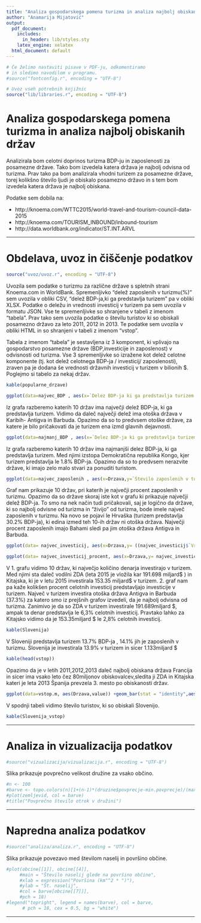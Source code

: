 ```yaml
---
title: "Analiza gospodarskega pomena turizma in analiza najbolj obiskanih držav"
author: "Anamarija Mijatović"
output:
  pdf_document:
    includes:
      in_header: lib/styles.sty
    latex_engine: xelatex
  html_document: default
---
```


```r
# Če želimo nastaviti pisave v PDF-ju, odkomentiramo
# in sledimo navodilom v programu.
#source("fontconfig.r", encoding = "UTF-8")

# Uvoz vseh potrebnih knjižnic
source("lib/libraries.r", encoding = "UTF-8")
```

# Analiza gospodarskega pomena turizma in analiza najbolj obiskanih držav

Analizirala bom celotni doprinos turizma BDP-ju in zaposlenosti za posamezne države. Tako bom izvedela katera država je najbolj odvisna od turizma. Prav tako pa bom analizirala vhodni turizem za posamezne države, torej kolikšno število ljudi je obiskalo posamezno državo in s tem bom izvedela katera država je najbolj obiskana.

Podatke sem dobila na: 

* http://knoema.com/WTTC2015/world-travel-and-tourism-council-data-2015 
* http://knoema.com/TOURISM_INBOUND/inbound-tourism
* http://data.worldbank.org/indicator/ST.INT.ARVL

***

# Obdelava, uvoz in čiščenje podatkov

```r
source("uvoz/uvoz.r", encoding = "UTF-8")
```

Uvozila sem podatke o turizmu za različne države s spletnih strani Knoema.com in WorldBank. Spremenljivko "delež zaposlenih v turizmu(%)"  sem uvozila v obliki CSV, "delež BDP-ja,ki ga predstavlja turizem" pa v obliki XLSX. Podatke o deležu in vrednosti investicij v turizem pa sem uvozila v formatu JSON. Vse te spremenljivke so shranjene v tabeli z imenom "tabela". Prav tako sem uvozila podatke o številu turistov ki so obiskali posamezno državo za leto 2011, 2012 in 2013. Te podatke sem uvozila v obliki HTML in so shranjeni v tabeli z imenom  "vstop".


Tabela z imenom "tabela" je sestavljena iz 3 komponent, ki vplivajo na gospodarstvo posamezne države (BDP,investicije in zaposlenost) v odvisnosti od turizma. Vse 3 spremenljivke so izražene kot delež celotne komponente (tj. kot delež celotnega BDP-ja / investicij/ zaposlenosti), zraven pa je dodana še vrednosti državnih investicij v turizem v bilionih $. Poglejmo si tabelo za nekaj držav.

```r
kable(popularne_drzave)

```


```r
ggplot(data=najvec_BDP , aes(x=`Delez BDP-ja ki ga predstavlja turizem (%)`,y=Drzava))+ geom_point(aes(size= `Delez BDP-ja ki ga predstavlja turizem (%)`),colour="red") +xlab("Drzave") +ylab('Delež BDP-ja ki ga predstavlja turizem')
```

Iz grafa razberemo katerih 10 držav ima največji delež BDP-ja, ki ga predstavlja turizem. Vidimo da daleč največji delež ima otoška država v Karibih- Antigva in Barbuda. Opazimo da so to predvsem otoške države, za katere je bilo pričakovati da je turizem ena izmd glavnih dejavnosti.

```r
ggplot(data=najmanj_BDP , aes(x=`Delez BDP-ja ki ga predstavlja turizem (%)`,y=Drzava)) + geom_point(aes(colour= `Delez BDP-ja ki ga predstavlja turizem (%)`),size=4)+xlab("Drzave") +ylab('Delež BDP-ja ki ga predstavlja turizem')
```

Iz grafa razberemo katerih 10 držav ima najmanjši delez BDP-ja, ki ga predstavlja turizem. Med njimi izstopa Demokratična republika Kongo, kjer turizem predstavlja le 1.8% BDP-ja. Opazimo da so to predvsem nerazvite države, ki imajo zelo malo stvari za ponuditi turistom.


```r
ggplot(data=najvec_zaposlenih , aes(x=Drzava,y=`Število zaposlenih v turizmu(%)`))+ geom_bar(stat = "identity",aes(fill=Drzava))+ theme(axis.text.x = element_text(angle = 90, vjust = 0.5, hjust = 1)) +xlab("Drzave") +ylab('Delez zaposlenih v turizmu')
```

Graf nam prikazuje 10 držav, pri katerih je največji procent zaposlenih v turizmu. Opazimo da so države skoraj iste kot v grafu ki prikazuje največji delež BDP-ja. To smo na nek način tudi pričakovali, saj je logično da države, ki so najbolj odvisne od turizma in "živijo" od turizma, bode imele največ zaposlenih v turizmu. Na novo se pojavi le Hrvaška (turizem predstavlja 30.2% BDP-ja), ki edina izmed teh 10-ih držav ni otoška država. Največji procent zaposlenih imajo Bahami sledi pa jim otoška država Antigva in Barbuda. 


```r
ggplot(data= najvec_investicij, aes(x=Drzava,y= ((najvec_investicij$`Vrednost investicij v turizem (bilion $)`)))) +geom_bar(stat = "identity",aes(fill=`Vrednost investicij v turizem (bilion $)`))+ theme(axis.text.x = element_text(angle = 90, vjust = 0.5, hjust = 1)) +xlab("Drzave") +ylab('Vrednost investicij v turizem (bilion $)')
```


```r
ggplot(data= najvec_investicij_procent, aes(x=Drzava,y= najvec_investicij_procent$`Delez investicij v turizem (%)`)) +geom_bar(stat = "identity",aes(fill=`Delez investicij v turizem (%)`))+ theme(axis.text.x = element_text(angle = 90, vjust = 0.5, hjust = 1)) +xlab("Drzave") +ylab('Delez investicij v turizem (%)')
```

V 1. grafu vidimo 10 držav, ki največjo količino denarja investirajo v turizem. Med njimi sta daleč vodilni ZDA (leta 2015 je vložila kar 191.698 miljard$ ) in Kitajska, ki je v letu 2015 investirala 153.35 miljard$ v turizem.
2. graf nam pa kaže kolikšen procent celotnih investicij predstavljajo investicije v turizem. Največ v turizem investira otoška država Antigva in Barbuda (37.3%) za katero smo iz prejšnih grafov izvedeli, da je najbolj odvisna od turizma. Zanimivo je da so ZDA v turizem investirale 191.689miljard $, ampak ta denar predstavlja le 6,3% celotnih investicij. Pravtako lahko za Kitajsko vidimo da je 153.35miljard $ le 2,8% celotnih investicij.

```r
kable(Slovenija)
```

V Sloveniji predstavlja turizem 13.7% BDP-ja , 14.1% jih je zaposlenih v turizmu. Slovenija je investirala 13.9% v turizem in sicer 1.133miljard $

```r
kable(head(vstop))
```

Opazimo da je v letih 2011,2012,2013 daleč najbolj obiskana država Francija in sicer ima vsako leto čez 80miljonov obiskovalcev,sledita ji ZDA in Kitajska kateri je leta 2013 Španija prevzela 3. mesto po obiskanosti držav.

```r
ggplot(data=vstop.m, aes(Drzava,value)) +geom_bar(stat = "identity",aes(fill=variable),position = "dodge") + theme(axis.text.x = element_text(angle = 90, vjust = 0.5, hjust = 1)) +xlab("Drzave") +ylab('Stevilo obiskovalcev')
```


V spodnji tabeli vidimo število turistov, ki so obiskali Slovenijo.

```r
kable(Slovenija_vstop)
```


***

# Analiza in vizualizacija podatkov

```r
#source("vizualizacija/vizualizacija.r", encoding = "UTF-8")
```

Slika \ref{fig:zemljevid} prikazuje povprečno velikost družine za vsako občino.

```r
#n <- 100
#barve <- topo.colors(n)[1+(n-1)*(druzine$povprecje-min.povprecje)/(max.povprecje-min.povprecje)]
#plot(zemljevid, col = barve)
#title("Povprečno število otrok v družini")
```

***

# Napredna analiza podatkov

```r
#source("analiza/analiza.r", encoding = "UTF-8")
```

Slika \ref{fig:graf} prikazuje povezavo med številom naselij in površino občine.

```r
#plot(obcine[[1]], obcine[[4]],
     #main = "Število naselij glede na površino občine",
     #xlab = expression("Površina (km"^2 * ")"),
     #ylab = "Št. naselij",
     #col = barve[obcine[[7]]],
     #pch = 18)
#legend("topright", legend = names(barve), col = barve,
      # pch = 18, cex = 0.5, bg = "white")
```

***